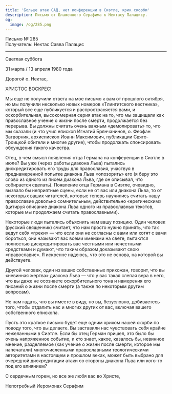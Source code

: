 ```yaml
---
title: 'Больше атак САД, нет конференции в Сиэтле, крик скорби'
description: Письмо от Блаженного Серафима к Нектасу Палацису.
og:
  image: /og/285.png
---
```


<div style={{textAlign:'right', fontFamily:'monospace'}}>Письмо № 285</div>
<div style={{textAlign:'left', fontFamily:'monospace'}}>Получатель: Нектас Савва Палацис</div>

---

Светлая суббота

31 марта / 13 апреля 1980 года

Дорогой о. Нектас,

ХРИСТОС ВОСКРЕС!

Мы еще не получили ответа на мое письмо к вам от прошлого октября, но мы получили несколько новых номеров «Тлингитского вестника», который все еще публикуется и распространяется вами, и оскорбительная, высокомерная серия атак на то, что мы защищали как православное учение о жизни после смерти, продолжается без перерыва. Вы должны считать очень важным «демолировать» то, что мы сказали (и что учил епископ Игнатий Брянчанинов, о. Феофан Затворник, архиепископ Иоанн Максимович, публикации Свято-Троицкой обители и многие другие), чтобы продолжать спонсировать обсуждения такого качества.

Отец, в чем смысл появления отца Германа на конференции в Сиэтле в июле? Вы уже (через работы диакона Льва) пытались дискредитировать его труды для православия, участвуя в преднамеренной попытке диакона Льва «опозорить» его (я беру это слово из одного из писем диакона Льва, где он описывал, что собирается сделать). Появление отца Германа в Сиэтле, очевидно, вызвало бы неприятные сцены, если не от вас или диакона Льва, то от некоторых ваших читателей, которые теперь научились считать нашу православие довольно сомнительным, действительно «еретическим» (цитируя описание диакона Льва одного из православных текстов, которые мы продолжаем считать православными).

Некоторые люди пытались объяснить нам вашу позицию. Один человек (русский священник) считает, что нам просто нужно принять, что так ведут себя «греки» — что если они не согласны с вами или хотят с вами бороться, они называют вас всеми именами на свете, пытаются полностью дискредитировать вас честными или нечестными средствами и думают, что таким образом доказывают свою «православие». Я искренне надеюсь, что это не основа, на которой вы действуете.

Другой человек, один из ваших собственных прихожан, говорит, что вы «невинная жертва» диакона Льва — что у вас такая слепая вера в него, что вы даже не осознаете оскорбительного тона и намерения его писаний о жизни после смерти (а также по некоторым другим вопросам).

Не нам гадать, что вы имеете в виду, но вы, безусловно, добиваетесь того, чтобы отдалить нас и многих других от вас, включая вашего собственного епископа.

Пусть это краткое письмо будет еще одним криком нашей скорби по поводу того, что вы делаете. Вы заставили нас чувствовать себя крайне нежеланными в Сиэтле. Если бы отец Герман пришел, это было бы очень напряженное событие, и кто знает, какое, казалось бы, невинное мнение, разделяемое (как учение о жизни после смерти, которое мы напечатали) многочисленными православными теологическими авторитетами в настоящем и прошлом веках, может быть выбрано для очередной дискредитации атаки со стороны диакона Льва или кого-то под его влиянием?

С сердечным горем, но все же любя вас во Христе,

Непотребный Иеромонах Серафим
